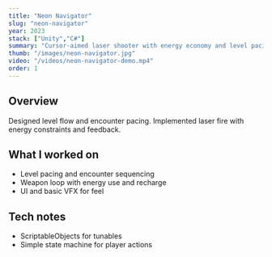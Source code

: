 ```yaml
---
title: "Neon Navigator"
slug: "neon-navigator"
year: 2023
stack: ["Unity","C#"]
summary: "Cursor-aimed laser shooter with energy economy and level pacing."
thumb: "/images/neon-navigator.jpg"
video: "/videos/neon-navigator-demo.mp4"
order: 1
---
```


## Overview
Designed level flow and encounter pacing. Implemented laser fire with energy constraints and feedback.

## What I worked on
- Level pacing and encounter sequencing  
- Weapon loop with energy use and recharge  
- UI and basic VFX for feel

## Tech notes
- ScriptableObjects for tunables  
- Simple state machine for player actions

<!-- Optional later:
<iframe src="/demos/neon-navigator/" width="100%" height="640" loading="lazy" />
-->


